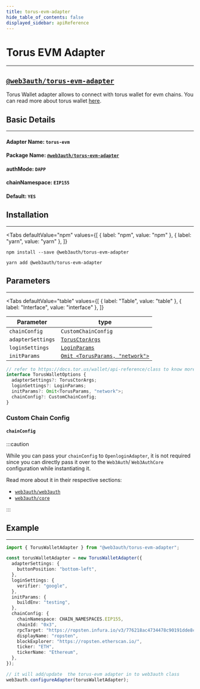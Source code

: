 ```yaml
---
title: torus-evm-adapter
hide_table_of_contents: false
displayed_sidebar: apiReference
---
```


# Torus EVM Adapter

---


## [`@web3auth/torus-evm-adapter`](https://npmjs.com/package/@web3auth/torus-evm-adapter)

Torus Wallet adapter allows to connect with torus wallet for evm chains. You can read more about torus wallet
[here](https://docs.tor.us/wallet/get-started).

## Basic Details

---

#### Adapter Name: `torus-evm`

#### Package Name: [`@web3auth/torus-evm-adapter`](https://npmjs.com/package/@web3auth/torus-evm-adapter)

#### authMode: `DAPP`

#### chainNamespace: `EIP155`

#### Default: `YES`

## Installation

---

<Tabs
  defaultValue="npm"
  values={[
    { label: "npm", value: "npm" },
    { label: "yarn", value: "yarn" },
  ]}
>

<TabItem value="npm">

```shell
npm install --save @web3auth/torus-evm-adapter
```

</TabItem>

<TabItem value="yarn">

```shell
yarn add @web3auth/torus-evm-adapter
```

</TabItem>

</Tabs>

## Parameters

---

<Tabs
  defaultValue="table"
  values={[
    { label: "Table", value: "table" },
    { label: "Interface", value: "interface" },
  ]}
>

<TabItem value="table">

| Parameter         | type                                                                              |
| ----------------- | --------------------------------------------------------------------------------- |
| `chainConfig`     | `CustomChainConfig`                                                               |
| `adapterSettings` | [`TorusCtorArgs`](https://docs.tor.us/wallet/api-reference/class)                 |
| `loginSettings`   | [`LoginParams`](https://docs.tor.us/wallet/api-reference/class)                   |
| `initParams`      | [`Omit <TorusParams, "network">`](https://docs.tor.us/wallet/api-reference/class) |

</TabItem>

<TabItem value="interface">

```ts
// refer to https://docs.tor.us/wallet/api-reference/class to know more about interface field types
interface TorusWalletOptions {
  adapterSettings?: TorusCtorArgs;
  loginSettings?: LoginParams;
  initParams?: Omit<TorusParams, "network">;
  chainConfig?: CustomChainConfig;
}
```

</TabItem>

</Tabs>

### Custom Chain Config

#### `chainConfig`

:::caution

While you can pass your `chainConfig` to `OpenloginAdapter`, it is not required since you can directly pass it over to the `Web3Auth`/ `Web3AuthCore`
configuration while instantiating it.

Read more about it in their respective sections:

- [`web3auth/web3auth`](./web3auth/initialize#adding-a-custom-chain-configuration)
- [`web3auth/core`](./core/initialize#adding-a-custom-chain-configuration)

:::

## Example

---

```ts
import { TorusWalletAdapter } from "@web3auth/torus-evm-adapter";

const torusWalletAdapter = new TorusWalletAdapter({
  adapterSettings: {
    buttonPosition: "bottom-left",
  },
  loginSettings: {
    verifier: "google",
  },
  initParams: {
    buildEnv: "testing",
  },
  chainConfig: {
    chainNamespace: CHAIN_NAMESPACES.EIP155,
    chainId: "0x3",
    rpcTarget: "https://ropsten.infura.io/v3/776218ac4734478c90191dde8cae483c",
    displayName: "ropsten",
    blockExplorer: "https://ropsten.etherscan.io/",
    ticker: "ETH",
    tickerName: "Ethereum",
  },
});

// it will add/update  the torus-evm adapter in to web3auth class
web3auth.configureAdapter(torusWalletAdapter);
```
